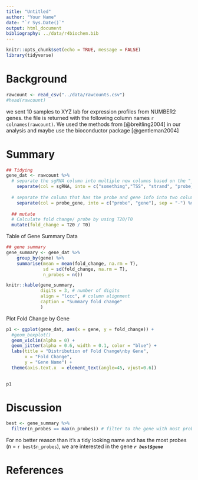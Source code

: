 ```yaml
---
title: "Untitled"
author: "Your Name"
date: "`r Sys.Date()`"
output: html_document
bibliography: ../data/r4biochem.bib
---
```


```r
knitr::opts_chunk$set(echo = TRUE, message = FALSE)
library(tidyverse)
```

# Background
```r
rawcount <- read_csv("../data/rawcounts.csv")
#head(rawcount)
```

we sent 10 samples to XYZ lab for expression profiles from NUMBER2 genes. the file is returned with the following column names ```r colnames(rawcount)```. We used the methods from [@breitling2004] in our analysis and maybe use the bioconductor package [@gentleman2004]


# Summary

```r

## Tidying
gene_dat <- rawcount %>% 
  # separate the sgRNA column into multiple new columns based on the "_" character as a delimiter 
    separate(col = sgRNA, into = c("something","TSS", "strand", "probe_gene"), sep = "_") %>%
  
  # separate the column that has the probe and gene info into two columns based on the "-" character
    separate(col = probe_gene, into = c("probe", "gene"), sep = "-") %>% 
  
  ## mutate
  # Calculate fold change/ probe by using T20/T0
  mutate(fold_change = T20 / T0)

```

Table of Gene Summary Data
```r
## gene summary
gene_summary <- gene_dat %>%
    group_by(gene) %>%
    summarise(mean = mean(fold_change, na.rm = T), 
              sd = sd(fold_change, na.rm = T),
              n_probes = n())

knitr::kable(gene_summary, 
             digits = 3, # number of digits
             align = "lccc", # column alignment
             caption = "Summary fold change"
             )
```

Plot Fold Change by Gene

```r
p1 <- ggplot(gene_dat, aes(x = gene, y = fold_change)) +
  #geom_boxplot()
  geom_violin(alpha = 0) +
  geom_jitter(alpha = 0.6, width = 0.1, color = "blue") +
  labs(title = "Distribution of Fold Change\nby Gene",
       x = "Fold Change",
       y = "Gene Name") +
  theme(axis.text.x  = element_text(angle=45, vjust=0.6))
  

p1
```


# Discussion

```r
best <- gene_summary %>% 
  filter(n_probes == max(n_probes)) # filter to the gene with most probes
```

For no better reason than it's a tidy looking name and has the most probes (n = `r best$n_probes`), we are interested in the gene ***`r best$gene`*** 

# References
